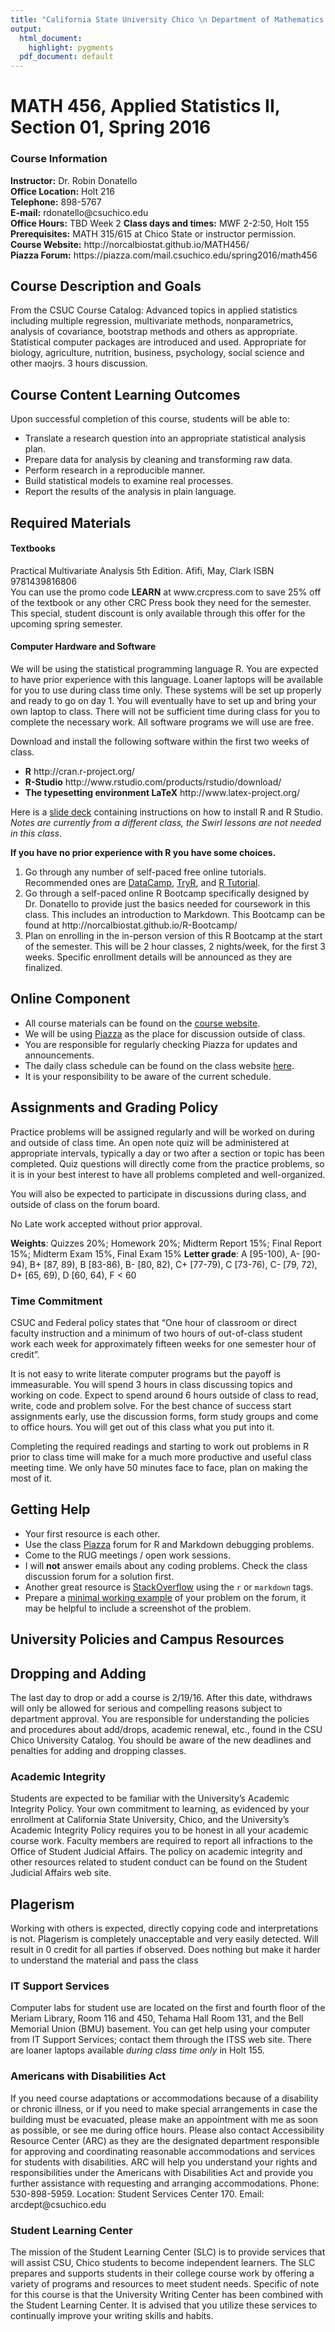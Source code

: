 ```yaml
---
title: "California State University Chico \n Department of Mathematics and Statistics"
output:
  html_document:
    highlight: pygments
  pdf_document: default
---
```


# MATH 456, Applied Statistics II, Section 01, Spring 2016

### Course Information
**Instructor:** Dr. Robin Donatello  
**Office Location:** Holt 216  
**Telephone:** 898-5767  
**E-mail:** rdonatello@csuchico.edu  
**Office Hours:** TBD Week 2
**Class days and times:** MWF 2-2:50, Holt 155  
**Prerequisites:** MATH 315/615 at Chico State or instructor permission.  
**Course Website:** http://norcalbiostat.github.io/MATH456/  
**Piazza Forum:** https://piazza.com/mail.csuchico.edu/spring2016/math456

## Course Description and Goals
From the CSUC Course Catalog: Advanced topics in applied statistics including multiple regression, multivariate methods, nonparametrics, analysis of covariance, bootstrap methods and others as appropriate. Statistical computer packages are introduced and used. Appropriate for biology, agriculture, nutrition, business, psychology, social science and other maojrs. 3 hours discussion.


## Course Content Learning Outcomes
Upon successful completion of this course, students will be able to:  

* Translate a research question into an appropriate statistical analysis plan. 
* Prepare data for analysis by cleaning and transforming raw data. 
* Perform research in a reproducible manner. 
* Build statistical models to examine real processes. 
* Report the results of the analysis in plain language. 


## Required Materials
#### Textbooks
Practical Multivariate Analysis 5th Edition. Afifi, May, Clark ISBN 9781439816806  
You can use the promo code **LEARN** at www.crcpress.com  to save 25% off of the textbook or any other CRC Press book they need for the semester. This special, student discount is only available through this offer for the upcoming spring semester.

#### Computer Hardware and Software 
We will be using the statistical programming language R. You are expected to have prior experience with this language. 
Loaner laptops will be available for you to use during class time only. These systems will be set up properly and ready to go on day 1. You will eventually have to set up and bring your own laptop to class. There will not be sufficient time during class for you to complete the necessary work. All software programs we will use are free.  

Download and install the following software within the first two weeks of class.

  - **R** http://cran.r-project.org/
  - **R-Studio** http://www.rstudio.com/products/rstudio/download/
  - **The typesetting environment LaTeX** http://www.latex-project.org/

Here is a [slide deck](notes/xtra01_InstallPrograms.html) containing instructions on how to install R and R Studio. _Notes are currently from a different class, the Swirl lessons are not needed in this class_. 


**If you have no prior experience with R you have some choices.**

1) Go through any number of self-paced free online tutorials. Recommended ones are [DataCamp](https://www.datacamp.com/courses/free-introduction-to-r), [TryR](http://tryr.codeschool.com/), and [R Tutorial](http://www.r-tutor.com/r-introduction).    
2) Go through a self-paced online R Bootcamp specifically designed by Dr. Donatello to provide just the basics needed for coursework in this class. This includes an introduction to Markdown. This Bootcamp can be found at http://norcalbiostat.github.io/R-Bootcamp/
3) Plan on enrolling in the in-person version of this R Bootcamp at the start of the semester. This will be 2 hour classes, 2 nights/week, for the first 3 weeks. Specific enrollment details will be announced as they are finalized. 

## Online Component
* All course materials can be found on the [course website](http://norcalbiostat.github.io/MATH456/).  
* We will be using [Piazza](https://piazza.com/mail.csuchico.edu/spring2016/math456) as the place for discussion outside of class.   
* You are responsible for regularly checking Piazza for updates and announcements.  
* The daily class schedule can be found on the class website [here](Schedule.html).  
* It is your responsibility to be aware of the current schedule.  


## Assignments and Grading Policy
Practice problems will be assigned regularly and will be worked on during and outside of class time. An open note quiz will be administered at appropriate intervals, typically a day or two after a section or topic has been completed. Quiz questions will directly come from the practice problems, so it is in your best interest to have all problems completed and well-organized. 

You will also be expected to participate in discussions during class, and outside of class on the forum board. 

No Late work accepted without prior approval. 

**Weights**:  Quizzes 20%; Homework 20%; Midterm Report 15%; Final Report 15%; Midterm Exam 15%, Final Exam 15%
**Letter grade**: A [95-100), A- [90-94), B+ [87, 89), B [83-86), B- [80, 82), C+ [77-79), C [73-76), C- [79, 72), D+ [65, 69), D [60, 64), F < 60


### Time Commitment
CSUC and Federal policy states that "One hour of classroom or direct faculty instruction and a minimum of two hours of out-of-class student work each  week for approximately fifteen weeks for one semester hour of credit".  

It is not easy to write literate computer programs but the payoff is immeasurable. You will spend 3 hours in class discussing topics and working on code. Expect to spend around 6 hours outside of class to read, write, code and problem solve. For the best chance of success start assignments early, use the discussion forms, form study groups and come to office hours. You will get out of this class what you put into it.

Completing the required readings and starting to work out problems in R prior to class time will make for a much more productive and useful class meeting time. We only have 50 minutes face to face, plan on making the most of it. 

## Getting Help
* Your first resource is each other. 
* Use the class [Piazza](https://piazza.com/mail.csuchico.edu/spring2016/math456) forum for R and Markdown debugging problems.
* Come to the RUG meetings / open work sessions. 
* I will **not** answer emails about any coding problems. Check the class discussion forum for a solution first. 
* Another great resource is [StackOverflow](http://stackoverflow.com/questions/tagged/r) using the `r` or `markdown` tags. 
* Prepare a [minimal working example](http://stackoverflow.com/questions/5963269/how-to-make-a-great-r-reproducible-example) of your problem on the forum, it may be helpful to include a screenshot of the problem. 



## University Policies and Campus Resources

## Dropping and Adding
The last day to drop or add a course is 2/19/16. After this date, withdraws will only be allowed for serious and compelling reasons subject to department approval. You are responsible for understanding the policies and procedures about add/drops, academic renewal, etc., found in the CSU Chico University Catalog.  You should be aware of the new deadlines and penalties for adding and dropping classes. 

### Academic Integrity
Students are expected to be familiar with the University's Academic Integrity Policy. Your own commitment to learning, as evidenced by your enrollment at California State University, Chico, and the University's Academic Integrity Policy requires you to be honest in all your academic course work. Faculty members are required to report all infractions to the Office of Student Judicial Affairs. The policy on academic integrity and other resources related to student conduct can be found on the  Student Judicial Affairs web site.

## Plagerism
Working with others is expected, directly copying code and interpretations is not. Plagerism is completely unacceptable and very easily detected. Will result in 0 credit for all parties if observed. Does nothing but make it harder to understand the material and pass the class


### IT Support Services
Computer labs for student use are located on the first and fourth floor of the Meriam Library, Room 116 and 450, Tehama Hall Room 131, and the Bell Memorial Union (BMU) basement. You can get help using your computer from IT Support Services; contact them through the ITSS web site. There are loaner laptops available _during class time only_ in Holt 155. 

### Americans with Disabilities Act
If you need course adaptations or accommodations because of a disability or chronic illness, or if you need to make special arrangements in case the building must be evacuated, please make an appointment with me as soon as possible, or see me during office hours. Please also contact Accessibility Resource Center (ARC) as they are the designated department responsible for approving and coordinating reasonable accommodations and services for students with disabilities. ARC will help you understand your rights and responsibilities under the Americans with Disabilities Act and provide you further assistance with requesting and arranging accommodations. Phone: 530-898-5959. Location: Student Services Center 170. Email: arcdept@csuchico.edu

### Student Learning Center
The mission of the Student Learning Center (SLC) is to provide services that will assist CSU, Chico students to become independent learners. The SLC prepares and supports students in their college course work by offering a variety of programs and resources to meet student needs. Specific of note for this course is that the University Writing Center has been combined with the Student Learning Center. It is advised that you utilize these services to continually improve your writing skills and habits. 



